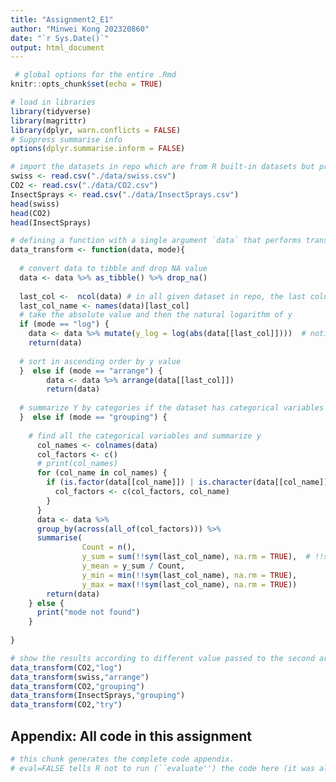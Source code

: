 ```yaml
---
title: "Assignment2_E1"
author: "Minwei Kong 202320860"
date: "`r Sys.Date()`"
output: html_document
---
```


```r
 # global options for the entire .Rmd
knitr::opts_chunk$set(echo = TRUE)

# load in libraries
library(tidyverse)
library(magrittr)
library(dplyr, warn.conflicts = FALSE)
# Suppress summarise info
options(dplyr.summarise.inform = FALSE)
```


```r
# import the datasets in repo which are from R built-in datasets but processed with some column sequence swap
swiss <- read.csv("./data/swiss.csv")
CO2 <- read.csv("./data/CO2.csv")
InsectSprays <- read.csv("./data/InsectSprays.csv")
head(swiss)
head(CO2)
head(InsectSprays)
```

```r

# defining a function with a single argument `data` that performs transformations on it
data_transform <- function(data, mode){
  
  # convert data to tibble and drop NA value
  data <- data %>% as_tibble() %>% drop_na()
  
  last_col <-  ncol(data) # in all given dataset in repo, the last column is for the response variable
  last_col_name <- names(data)[last_col]
  # take the absolute value and then the natural logarithm of y
  if (mode == "log") {
    data <- data %>% mutate(y_log = log(abs(data[[last_col]])))  # notice: data[,-1] means all the col except first col
    return(data)
    
  # sort in ascending order by y value
  }  else if (mode == "arrange") {
        data <- data %>% arrange(data[[last_col]])
        return(data)
        
  # summarize Y by categories if the dataset has categorical variables
  }  else if (mode == "grouping") {
    
    # find all the categorical variables and summarize y
      col_names <- colnames(data) 
      col_factors <- c()
      # print(col_names)
      for (col_name in col_names) {
        if (is.factor(data[[col_name]]) | is.character(data[[col_name]])) {  # Determine whether a column is a categorical variable
          col_factors <- c(col_factors, col_name)
        }
      }
      data <- data %>% 
      group_by(across(all_of(col_factors))) %>% 
      summarise(
                Count = n(),
                y_sum = sum(!!sym(last_col_name), na.rm = TRUE),  # !!sym(): Convert strings to symbols and reference them into variables
                y_mean = y_sum / Count,
                y_min = min(!!sym(last_col_name), na.rm = TRUE),
                y_max = max(!!sym(last_col_name), na.rm = TRUE))
        return(data)
    } else {
      print("mode not found")
    }
  
}
```

```r
# show the results according to different value passed to the second argument
data_transform(CO2,"log")
data_transform(swiss,"arrange")
data_transform(CO2,"grouping")
data_transform(InsectSprays,"grouping")
data_transform(CO2,"try")
```

## Appendix: All code in this assignment

```r
# this chunk generates the complete code appendix. 
# eval=FALSE tells R not to run (``evaluate'') the code here (it was already run before).
```
